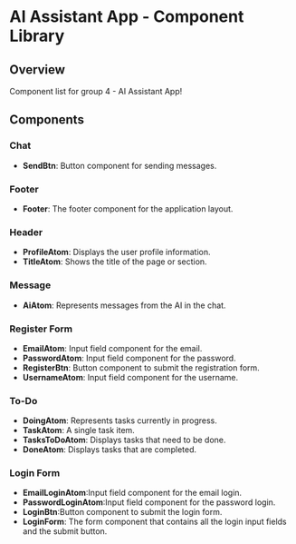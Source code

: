 # AI Assistant App - Component Library

## Overview

Component list for group 4 - AI Assistant App!

## Components

### Chat
- **SendBtn**: Button component for sending messages.

### Footer
- **Footer**: The footer component for the application layout.

### Header
- **ProfileAtom**: Displays the user profile information.
- **TitleAtom**: Shows the title of the page or section.

### Message
- **AiAtom**: Represents messages from the AI in the chat.

### Register Form
- **EmailAtom**: Input field component for the email.
- **PasswordAtom**: Input field component for the password.
- **RegisterBtn**: Button component to submit the registration form.
- **UsernameAtom**: Input field component for the username.

### To-Do
- **DoingAtom**: Represents tasks currently in progress.
- **TaskAtom**: A single task item.
- **TasksToDoAtom**: Displays tasks that need to be done.
- **DoneAtom**: Displays tasks that are completed.

### Login Form
- **EmailLoginAtom**:Input field component for the email login.
- **PasswordLoginAtom**:Input field component for the password login.
- **LoginBtn**:Button component to submit the login form.
- **LoginForm**: The form component that contains all the login input fields and the submit button.
